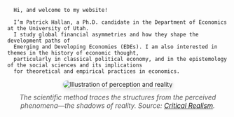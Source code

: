 <div class="row g-4 align-items-start">

  <!-- Left: Photo -->
  <div class="col-12 col-md-3"></div>

  <!-- Middle: Bio -->
  <div class="col-12 col-md-6">
    
      Hi, and welcome to my website!
    
      I’m Patrick Hallan, a Ph.D. candidate in the Department of Economics at the University of Utah. 
      I study global financial asymmetries and how they shape the development paths of 
      Emerging and Developing Economies (EDEs). I am also interested in themes in the history of economic thought, 
      particularly in classical political economy, and in the epistemology of the social sciences and its implications 
      for theoretical and empirical practices in economics.
    
  </div>
</div>

<!-- Image and caption -->
<div style="text-align:center; margin-top:0.5rem; margin-bottom:1rem;">
  <img src="CR.png" 
       alt="Illustration of perception and reality"
       style="max-width:60%; border-radius:12px; box-shadow:0 3px 10px rgba(0,0,0,0.15);">
  <p style="font-style:italic; color:#555; font-size:0.95rem; margin-top:0.75rem;">
    The scientific method traces the structures from the perceived phenomena—the shadows of reality. 
    Source: <a href="https://www.youtube.com/watch?v=rFn-WkBRTTw&list=PLWAq3DYxMiVwGElVsCbM5lpsna5i8HDy_" 
    target="_blank">Critical Realism</a>.
  </p>
</div>
